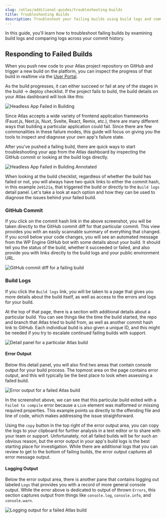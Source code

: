 ```yaml
---
slug: /atlas/additional-guides/troubleshooting-builds
title: Troubleshooting Builds
description: Troubleshoot your failing builds using build logs and commit history
---
```

In this guide, you'll learn how to troubleshoot failing builds by examining build logs and comparing logs across your commit history.

## Responding to Failed Builds

When you push new code to your Atlas project repository on GitHub and trigger a new build on the platform, you can inspect the progress of that build in realtime via the [User Portal](https://my.wpengine.com/atlas).

As the build progresses, it can either succeed or fail at any of the stages in the build -> deploy checklist. If the project fails to build, the build details on your Atlas dashboard will look like this:

![Headless App Failed in Building](./assets/img/troubleshooting-builds/failing-atlas-build.png)

Since Atlas accepts a wide variety of frontend application frameworks (Faust.js, Next.js, Nuxt, Svelte, React, Remix, etc.), there are many different ways that building a particular application could fail. Since there are few commonalities in these failure modes, this guide will focus on giving you the tools to inspect and diagnose your own app's failure state.

After you've pushed a failing build, there are quick ways to start troubleshooting your app from the Atlas dashboard by inspecting the GitHub commit or looking at the build logs directly.

![Headless App Failed in Building Annotated](./assets/img/troubleshooting-builds/failing-atlas-build-annotated.png)

When looking at the build checklist, regardless of whether the build has failed or not, you will always have two quick links to either the commit hash, in this example `2e9121a`, that triggered the build or directly to the `Build logs` detail panel. Let's take a look at each option and how they can be used to diagnose the issues behind your failed build.

### GitHub Commit 
If you click on the commit hash link in the above screenshot, you will be taken directly to the GitHub commit diff for that particular commit. This view provides you with an easily scannable summary of everything that changed. If you scroll below your code changes, you will see an automated message from the WP Engine GitHub bot with some details about your build. It should tell you the status of the build, whether it succeeded or failed, and also provide you with links directly to the build logs and your public environment URL.

![GitHub commit diff for a failing build](./assets/img/troubleshooting-builds/github-commit-diff-failing-build.png)

### Build Logs

If you click the `Build logs` link, you will be taken to a page that gives you more details about the build itself, as well as access to the errors and logs for your build. 

At the top of that page, there is a section with additional details about a particular build. You can see things like the time the build started, the repo and branch that Atlas tried to build from, as well as another commit hash link to GitHub. Each individiual build is also given a unique ID, and this might be needed if you try to escalate continued failing builds with support. 

![Detail panel for a particular Atlas build](./assets/img/troubleshooting-builds/build-log-detail-panel.png)

#### Error Output

Below this detail panel, you will also find two areas that contain console output for your build process. The topmost area on the page contains error output, and this will typically be the best place to look when assessing a failed build.

![Error output for a failed Atlas build](./assets/img/troubleshooting-builds/error-output-atlas-build.png)

In the screenshot above, we can see that this particular build exited with a `Failed to compile` error because a `Link` element was malformed or missing required properties. This example points us directly to the offending file and line of code, which makes addressing the issue straighforward. 

Using the `copy` button in the top right of the error output area, you can copy the logs to your clipboard for further analysis in a text editor or to share with your team or support. Unfortunately, not all failed builds will be for such an obvious reason, but the error output in your app's build logs is the best starting place for investigation. While there are additional logs that you can review to get to the bottom of failing builds, the error output captures all error message output.  

#### Logging Output

Below the error output area, there is another pane that contains logging out labeled `Logs` that provides you with a record of more general console output. While the error above is dedicated to output of thrown `Errors`, this section captures output from things like `console.log`, `console.info`, and `console.warn`.

![Logging output for a failed Atlas build](./assets/img/troubleshooting-builds/logging-output-atlas-builds.png)



